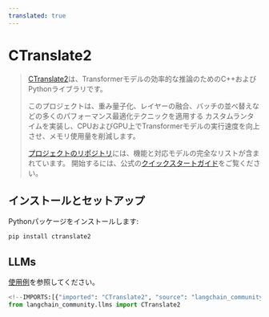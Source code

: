 ```yaml
---
translated: true
---
```


# CTranslate2

>[CTranslate2](https://opennmt.net/CTranslate2/quickstart.html)は、Transformerモデルの効率的な推論のためのC++およびPythonライブラリです。
>
>このプロジェクトは、重み量子化、レイヤーの融合、バッチの並べ替えなどの多くのパフォーマンス最適化テクニックを適用する
>カスタムランタイムを実装し、CPUおよびGPU上でTransformerモデルの実行速度を向上させ、メモリ使用量を削減します。
>
>[プロジェクトのリポジトリ](https://opennmt.net/CTranslate2/guides/transformers.html)には、機能と対応モデルの完全なリストが含まれています。
>開始するには、公式の[クイックスタートガイド](https://opennmt.net/CTranslate2/quickstart.html)をご覧ください。

## インストールとセットアップ

Pythonパッケージをインストールします:

```bash
pip install ctranslate2
```

## LLMs

[使用例](/docs/integrations/llms/ctranslate2)を参照してください。

```python
<!--IMPORTS:[{"imported": "CTranslate2", "source": "langchain_community.llms", "docs": "https://api.python.langchain.com/en/latest/llms/langchain_community.llms.ctranslate2.CTranslate2.html", "title": "CTranslate2"}]-->
from langchain_community.llms import CTranslate2
```
